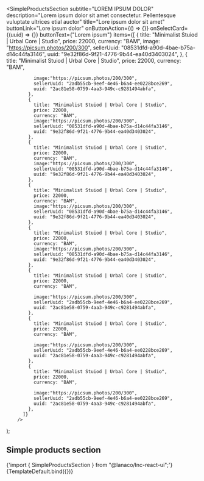
<Meta
  title="Landing sections/Simple Products Section"
  component={SimpleProductsSection}
/>

   <SimpleProductsSection
          subtitle="LOREM IPSUM DOLOR"
          description="Lorem ipsum dolor sit amet consectetur. Pellentesque vuluptate ultrices etial auctor"
          title="Lore ipsum dolor sit amet"
          buttonLink="Lore ipsum dolor"
          onButtonAction={() => {}}
          onSelectCard={(uuid) => {}}
          buttonText={"Lorem ipsum"}
          items={[
            {
              title: "Minimalist Stuiod | Urbal Core | Studio",
              price: 22000,
              currency: "BAM",
              image: "https://picsum.photos/200/300",
              sellerUuid: "08531dfd-a90d-4bae-b75a-d14c44fa3146",
              uuid: "9e32f86d-9f21-4776-9b44-ea40d3403024",
            },
            {
              title: "Minimalist Stuiod | Urbal Core | Studio",
              price: 22000,
              currency: "BAM",

              image:"https://picsum.photos/200/300",
              sellerUuid: "2adb55cb-9eef-4e46-b6a4-ee0228bce269",
              uuid: "2ac81e58-0759-4aa3-949c-c9281494abfa",
            },
            {
              title: "Minimalist Stuiod | Urbal Core | Studio",
              price: 22000,
              currency: "BAM",
              image:"https://picsum.photos/200/300",
              sellerUuid: "08531dfd-a90d-4bae-b75a-d14c44fa3146",
              uuid: "9e32f86d-9f21-4776-9b44-ea40d3403024",
            },
            {
              title: "Minimalist Stuiod | Urbal Core | Studio",
              price: 22000,
              currency: "BAM",
              image:"https://picsum.photos/200/300",
              sellerUuid: "08531dfd-a90d-4bae-b75a-d14c44fa3146",
              uuid: "9e32f86d-9f21-4776-9b44-ea40d3403024",
            },
            {
              title: "Minimalist Stuiod | Urbal Core | Studio",
              price: 22000,
              currency: "BAM",
              image:"https://picsum.photos/200/300",
              sellerUuid: "08531dfd-a90d-4bae-b75a-d14c44fa3146",
              uuid: "9e32f86d-9f21-4776-9b44-ea40d3403024",
            },
            {
              title: "Minimalist Stuiod | Urbal Core | Studio",
              price: 22000,
              currency: "BAM",
              image:"https://picsum.photos/200/300",
              sellerUuid: "08531dfd-a90d-4bae-b75a-d14c44fa3146",
              uuid: "9e32f86d-9f21-4776-9b44-ea40d3403024",
            },
            {
              title: "Minimalist Stuiod | Urbal Core | Studio",
              price: 22000,
              currency: "BAM",

              image:"https://picsum.photos/200/300",
              sellerUuid: "2adb55cb-9eef-4e46-b6a4-ee0228bce269",
              uuid: "2ac81e58-0759-4aa3-949c-c9281494abfa",
            },
            {
              title: "Minimalist Stuiod | Urbal Core | Studio",
              price: 22000,
              currency: "BAM",

              image:"https://picsum.photos/200/300",
              sellerUuid: "2adb55cb-9eef-4e46-b6a4-ee0228bce269",
              uuid: "2ac81e58-0759-4aa3-949c-c9281494abfa",
            },
            {
              title: "Minimalist Stuiod | Urbal Core | Studio",
              price: 22000,
              currency: "BAM",

              image:"https://picsum.photos/200/300",
              sellerUuid: "2adb55cb-9eef-4e46-b6a4-ee0228bce269",
              uuid: "2ac81e58-0759-4aa3-949c-c9281494abfa",
            },
          ]}
        />

);

## Simple products section

<SyntaxHighlighter language="jsx" style={nord}>
  {'import { SimpleProductsSection } from "@lanaco/lnc-react-ui";'}
</SyntaxHighlighter>

<Canvas>
  <Story name="Default" args={{}}>
    {TemplateDefault.bind({})}
  </Story>
</Canvas>
